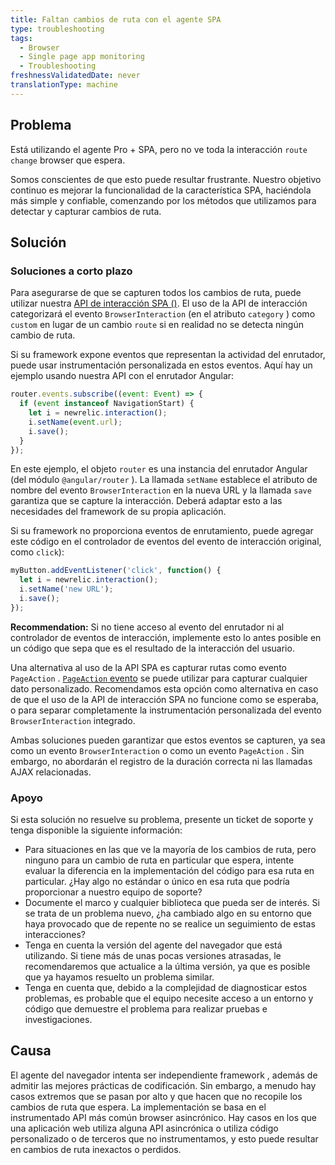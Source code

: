 ```yaml
---
title: Faltan cambios de ruta con el agente SPA
type: troubleshooting
tags:
  - Browser
  - Single page app monitoring
  - Troubleshooting
freshnessValidatedDate: never
translationType: machine
---
```


## Problema

Está utilizando el agente Pro + SPA, pero no ve toda la interacción `route change` browser que espera.

Somos conscientes de que esto puede resultar frustrante. Nuestro objetivo continuo es mejorar la funcionalidad de la característica SPA, haciéndola más simple y confiable, comenzando por los métodos que utilizamos para detectar y capturar cambios de ruta.

## Solución

### Soluciones a corto plazo

Para asegurarse de que se capturen todos los cambios de ruta, puede utilizar nuestra [API de interacción SPA ()](/docs/browser/new-relic-browser/browser-agent-spa-api). El uso de la API de interacción categorizará el evento `BrowserInteraction` (en el atributo `category` ) como `custom` en lugar de un cambio `route` si en realidad no se detecta ningún cambio de ruta.

Si su framework expone eventos que representan la actividad del enrutador, puede usar instrumentación personalizada en estos eventos. Aquí hay un ejemplo usando nuestra API con el enrutador Angular:

```js
router.events.subscribe((event: Event) => {
  if (event instanceof NavigationStart) {
    let i = newrelic.interaction();
    i.setName(event.url);
    i.save();
  }
});
```

En este ejemplo, el objeto `router` es una instancia del enrutador Angular (del módulo `@angular/router` ). La llamada `setName` establece el atributo de nombre del evento `BrowserInteraction` en la nueva URL y la llamada `save` garantiza que se capture la interacción. Deberá adaptar esto a las necesidades del framework de su propia aplicación.

Si su framework no proporciona eventos de enrutamiento, puede agregar este código en el controlador de eventos del evento de interacción original, como `click`):

```js
myButton.addEventListener('click', function() {
  let i = newrelic.interaction();
  i.setName('new URL');
  i.save();
});
```

<DNT>**Recommendation:**</DNT> Si no tiene acceso al evento del enrutador ni al controlador de eventos de interacción, implemente esto lo antes posible en un código que sepa que es el resultado de la interacción del usuario.

Una alternativa al uso de la API SPA es capturar rutas como evento `PageAction` . [`PageAction` evento](/docs/browser/new-relic-browser/browser-agent-spa-api/add-page-action) se puede utilizar para capturar cualquier dato personalizado. Recomendamos esta opción como alternativa en caso de que el uso de la API de interacción SPA no funcione como se esperaba, o para separar completamente la instrumentación personalizada del evento `BrowserInteraction` integrado.

Ambas soluciones pueden garantizar que estos eventos se capturen, ya sea como un evento `BrowserInteraction` o como un evento `PageAction` . Sin embargo, no abordarán el registro de la duración correcta ni las llamadas AJAX relacionadas.

### Apoyo

Si esta solución no resuelve su problema, presente un ticket de soporte y tenga disponible la siguiente información:

* Para situaciones en las que ve la mayoría de los cambios de ruta, pero ninguno para un cambio de ruta en particular que espera, intente evaluar la diferencia en la implementación del código para esa ruta en particular. ¿Hay algo no estándar o único en esa ruta que podría proporcionar a nuestro equipo de soporte?
* Documente el marco y cualquier biblioteca que pueda ser de interés. Si se trata de un problema nuevo, ¿ha cambiado algo en su entorno que haya provocado que de repente no se realice un seguimiento de estas interacciones?
* Tenga en cuenta la versión del agente del navegador que está utilizando. Si tiene más de unas pocas versiones atrasadas, le recomendaremos que actualice a la última versión, ya que es posible que ya hayamos resuelto un problema similar.
* Tenga en cuenta que, debido a la complejidad de diagnosticar estos problemas, es probable que el equipo necesite acceso a un entorno y código que demuestre el problema para realizar pruebas e investigaciones.

## Causa

El agente del navegador intenta ser independiente framework , además de admitir las mejores prácticas de codificación. Sin embargo, a menudo hay casos extremos que se pasan por alto y que hacen que no recopile los cambios de ruta que espera. La implementación se basa en el instrumentado API más común browser asincrónico. Hay casos en los que una aplicación web utiliza alguna API asincrónica o utiliza código personalizado o de terceros que no instrumentamos, y esto puede resultar en cambios de ruta inexactos o perdidos.